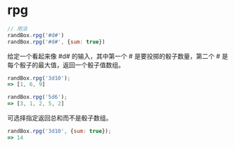 # rpg

```js
// 用法
randBox.rpg('#d#')
randBox.rpg('#d#', {sum: true})
```

给定一个看起来像 #d# 的输入，其中第一个 # 是要投掷的骰子数量，第二个 # 是每个骰子的最大值，返回一个骰子值数组。

```js
randBox.rpg('3d10');
=> [1, 6, 9]

randBox.rpg('5d6');
=> [3, 1, 2, 5, 2]
```

可选择指定返回总和而不是骰子数组。

```js
randBox.rpg('3d10', {sum: true});
=> 14
```
